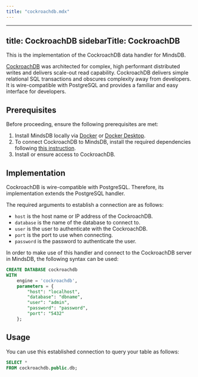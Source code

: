 ```yaml
---
title: "cockroachdb.mdx"
---
```


---
title: CockroachDB
sidebarTitle: CockroachDB
---

This is the implementation of the CockroachDB data handler for MindsDB.

[CockroachDB](https://www.cockroachlabs.com/docs/) was architected for complex, high performant distributed writes and delivers scale-out read capability. CockroachDB delivers simple relational SQL transactions and obscures complexity away from developers. It is wire-compatible with PostgreSQL and provides a familiar and easy interface for developers.

## Prerequisites

Before proceeding, ensure the following prerequisites are met:

1. Install MindsDB locally via [Docker](/setup/self-hosted/docker) or [Docker Desktop](/setup/self-hosted/docker-desktop).
2. To connect CockroachDB to MindsDB, install the required dependencies following [this instruction](/setup/self-hosted/docker#install-dependencies).
3. Install or ensure access to CockroachDB.

## Implementation

CockroachDB is wire-compatible with PostgreSQL. Therefore, its implementation extends the PostgreSQL handler.

The required arguments to establish a connection are as follows:

* `host` is the host name or IP address of the CockroachDB.
* `database` is the name of the database to connect to.
* `user` is the user to authenticate with the CockroachDB.
* `port` is the port to use when connecting.
* `password` is the password to authenticate the user.

In order to make use of this handler and connect to the CockroachDB server in MindsDB, the following syntax can be used:

```sql
CREATE DATABASE cockroachdb
WITH
    engine = 'cockroachdb',
    parameters = {
        "host": "localhost",
        "database": "dbname",
        "user": "admin",
        "password": "password",
        "port": "5432"
    };
```

## Usage

You can use this established connection to query your table as follows:

```sql
SELECT *
FROM cockroachdb.public.db;
```


